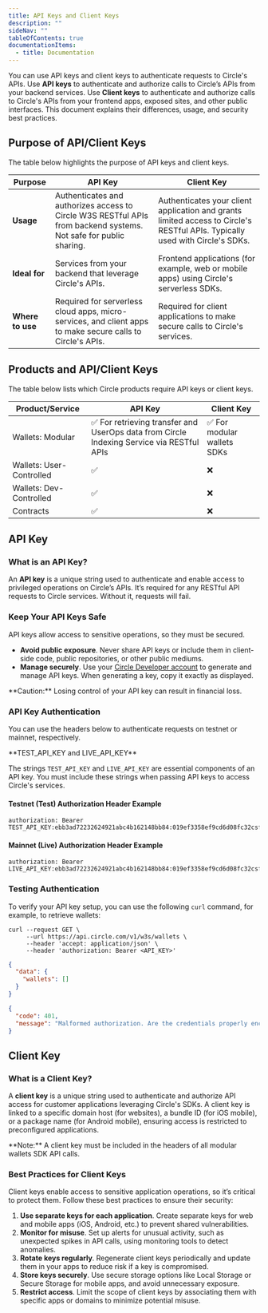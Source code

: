 ---
title: API Keys and Client Keys
description: ""
sideNav: ""
tableOfContents: true
documentationItems:
  - title: Documentation
---

You can use API keys and client keys to authenticate requests to Circle's APIs.
Use **API keys** to authenticate and authorize calls to Circle’s APIs from your
backend services. Use **Client keys** to authenticate and authorize calls to
Circle's APIs from your frontend apps, exposed sites, and other public
interfaces. This document explains their differences, usage, and security best
practices.

## Purpose of API/Client Keys

The table below highlights the purpose of API keys and client keys.

| Purpose          | API Key                                                                                                           | Client Key                                                                                                                   |
| ---------------- | ----------------------------------------------------------------------------------------------------------------- | ---------------------------------------------------------------------------------------------------------------------------- |
| **Usage**        | Authenticates and authorizes access to Circle W3S RESTful APIs from backend systems. Not safe for public sharing. | Authenticates your client application and grants limited access to Circle's RESTful APIs. Typically used with Circle's SDKs. |
| **Ideal for**    | Services from your backend that leverage Circle's APIs.                                                           | Frontend applications (for example, web or mobile apps) using Circle's serverless SDKs.                                      |
| **Where to use** | Required for serverless cloud apps, micro-services, and client apps to make secure calls to Circle's APIs.        | Required for client applications to make secure calls to Circle's services.                                                  |

## Products and API/Client Keys

The table below lists which Circle products require API keys or client keys.

| Product/Service          | API Key                                                                                   | Client Key                  |
| ------------------------ | ----------------------------------------------------------------------------------------- | --------------------------- |
| Wallets: Modular         | ✅ For retrieving transfer and UserOps data from Circle Indexing Service via RESTful APIs | ✅ For modular wallets SDKs |
| Wallets: User-Controlled | ✅                                                                                        | ❌                          |
| Wallets: Dev-Controlled  | ✅                                                                                        | ❌                          |
| Contracts                | ✅                                                                                        | ❌                          |

## API Key

### What is an API Key?

An **API key** is a unique string used to authenticate and enable access to
privileged operations on Circle’s APIs. It’s required for any RESTful API
requests to Circle services. Without it, requests will fail.

### Keep Your API Keys Safe

API keys allow access to sensitive operations, so they must be secured.

- **Avoid public exposure**. Never share API keys or include them in client-side
  code, public repositories, or other public mediums.
- **Manage securely**. Use your
  [Circle Developer account](https://console.circle.com/api-keys) to generate
  and manage API keys. When generating a key, copy it exactly as displayed.

<Warning>
  **Caution:** Losing control of your API key can result in financial loss.
</Warning>

### API Key Authentication

You can use the headers below to authenticate requests on testnet or mainnet,
respectively.

<Note>
**TEST_API_KEY and LIVE_API_KEY**

The strings `TEST_API_KEY` and `LIVE_API_KEY` are essential components of an API
key. You must include these strings when passing API keys to access Circle's
services.

</Note>

#### Testnet (Test) Authorization Header Example

```text 
authorization: Bearer TEST_API_KEY:ebb3ad72232624921abc4b162148bb84:019ef3358ef9cd6d08fc32csfe89a68d
```

#### Mainnet (Live) Authorization Header Example

```text 
authorization: Bearer LIVE_API_KEY:ebb3ad72232624921abc4b162148bb84:019ef3358ef9cd6d08fc32csfe89a68d
```

### Testing Authentication

To verify your API key setup, you can use the following `curl` command, for
example, to retrieve wallets:

```shell Shell
curl --request GET \
     --url https://api.circle.com/v1/w3s/wallets \
     --header 'accept: application/json' \
     --header 'authorization: Bearer <API_KEY>'
```

```json Successful Response Example
{
  "data": {
    "wallets": []
  }
}
```

```json Error Response Example
{
  "code": 401,
  "message": "Malformed authorization. Are the credentials properly encoded?"
}
```

## Client Key

### What is a Client Key?

A **client key** is a unique string used to authenticate and authorize API
access for customer applications leveraging Circle's SDKs. A client key is
linked to a specific domain host (for websites), a bundle ID (for iOS mobile),
or a package name (for Android mobile), ensuring access is restricted to
preconfigured applications.

<Note>
  **Note:** A client key must be included in the headers of all modular wallets
  SDK API calls.
</Note>

### Best Practices for Client Keys

Client keys enable access to sensitive application operations, so it’s critical
to protect them. Follow these best practices to ensure their security:

1. **Use separate keys for each application**. Create separate keys for web and
   mobile apps (iOS, Android, etc.) to prevent shared vulnerabilities.
2. **Monitor for misuse**. Set up alerts for unusual activity, such as
   unexpected spikes in API calls, using monitoring tools to detect anomalies.
3. **Rotate keys regularly**. Regenerate client keys periodically and update
   them in your apps to reduce risk if a key is compromised.
4. **Store keys securely**. Use secure storage options like Local Storage or
   Secure Storage for mobile apps, and avoid unnecessary exposure.
5. **Restrict access**. Limit the scope of client keys by associating them with
   specific apps or domains to minimize potential misuse.
